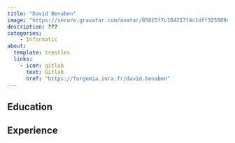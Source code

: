 ---
title: "David Benaben"
image: "https://secure.gravatar.com/avatar/85815f7c184217f4c1dff325089daef4?s=800&d=identicon"
description: ???
categories: 
    - Informatic
about:
  template: trestles
  links: 
    - icon: gitlab
      text: Gitlab
      href: "https://forgemia.inra.fr/david.benaben"
---

## Education

## Experience
